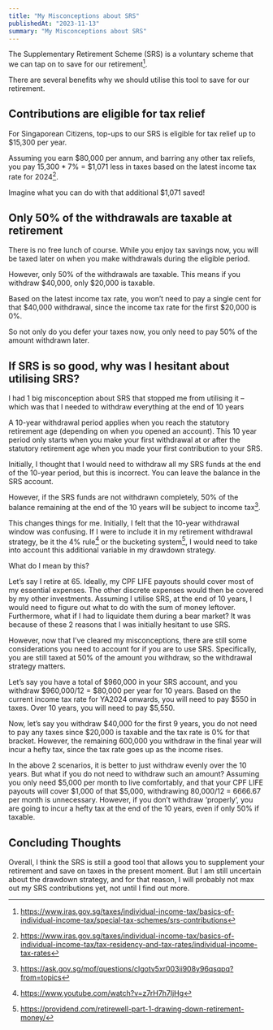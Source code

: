 ```yaml
---
title: "My Misconceptions about SRS"
publishedAt: "2023-11-13"
summary: "My Misconceptions about SRS"
---
```


The Supplementary Retirement Scheme (SRS) is a voluntary scheme that we can tap on to save for our retirement[^1].

There are several benefits why we should utilise this tool to save for our retirement.

## Contributions are eligible for tax relief

For Singaporean Citizens, top-ups to our SRS is eligible for tax relief up to $15,300 per year.

Assuming you earn $80,000 per annum, and barring any other tax reliefs, you pay 15,300 \* 7% = $1,071 less in taxes based on the latest income tax rate for 2024[^2].

Imagine what you can do with that additional $1,071 saved!

## Only 50% of the withdrawals are taxable at retirement

There is no free lunch of course. While you enjoy tax savings now, you will be taxed later on when you make withdrawals during the eligible period.

However, only 50% of the withdrawals are taxable. This means if you withdraw $40,000, only $20,000 is taxable.

Based on the latest income tax rate, you won’t need to pay a single cent for that $40,000 withdrawal, since the income tax rate for the first $20,000 is 0%.

So not only do you defer your taxes now, you only need to pay 50% of the amount withdrawn later.

## If SRS is so good, why was I hesitant about utilising SRS?

I had 1 big misconception about SRS that stopped me from utilising it – which was that I needed to withdraw everything at the end of 10 years

A 10-year withdrawal period applies when you reach the statutory retirement age (depending on when you opened an account). This 10 year period only starts when you make your first withdrawal at or after the statutory retirement age when you made your first contribution to your SRS.

Initially, I thought that I would need to withdraw all my SRS funds at the end of the 10-year period, but this is incorrect. You can leave the balance in the SRS account.

However, if the SRS funds are not withdrawn completely, 50% of the balance remaining at the end of the 10 years will be subject to income tax[^3].

This changes things for me. Initially, I felt that the 10-year withdrawal window was confusing. If I were to include it in my retirement withdrawal strategy, be it the 4% rule[^4] or the bucketing system[^5], I would need to take into account this additional variable in my drawdown strategy.

What do I mean by this?

Let’s say I retire at 65. Ideally, my CPF LIFE payouts should cover most of my essential expenses. The other discrete expenses would then be covered by my other investments. Assuming I utilise SRS, at the end of 10 years, I would need to figure out what to do with the sum of money leftover. Furthermore, what if I had to liquidate them during a bear market? It was because of these 2 reasons that I was initially hesitant to use SRS.

However, now that I’ve cleared my misconceptions, there are still some considerations you need to account for if you are to use SRS. Specifically, you are still taxed at 50% of the amount you withdraw, so the withdrawal strategy matters.

Let’s say you have a total of $960,000 in your SRS account, and you withdraw $960,000/12 = $80,000 per year for 10 years. Based on the current income tax rate for YA2024 onwards, you will need to pay $550 in taxes. Over 10 years, you will need to pay $5,550.

Now, let’s say you withdraw $40,000 for the first 9 years, you do not need to pay any taxes since $20,000 is taxable and the tax rate is 0% for that bracket. However, the remaining 600,000 you withdraw in the final year will incur a hefty tax, since the tax rate goes up as the income rises.

In the above 2 scenarios, it is better to just withdraw evenly over the 10 years. But what if you do not need to withdraw such an amount? Assuming you only need $5,000 per month to live comfortably, and that your CPF LIFE payouts will cover $1,000 of that $5,000, withdrawing 80,000/12 = 6666.67 per month is unnecessary. However, if you don’t withdraw ‘properly’, you are going to incur a hefty tax at the end of the 10 years, even if only 50% if taxable.

## Concluding Thoughts

Overall, I think the SRS is still a good tool that allows you to supplement your retirement and save on taxes in the present moment. But I am still uncertain about the drawdown strategy, and for that reason, I will probably not max out my SRS contributions yet, not until I find out more.

[^1]: https://www.iras.gov.sg/taxes/individual-income-tax/basics-of-individual-income-tax/special-tax-schemes/srs-contributions
[^2]: https://www.iras.gov.sg/taxes/individual-income-tax/basics-of-individual-income-tax/tax-residency-and-tax-rates/individual-income-tax-rates
[^3]: https://ask.gov.sg/mof/questions/clgotv5xr003ii908y96qsqpq?from=topics
[^4]: https://www.youtube.com/watch?v=z7rH7h7ljHg
[^5]: https://providend.com/retirewell-part-1-drawing-down-retirement-money/
